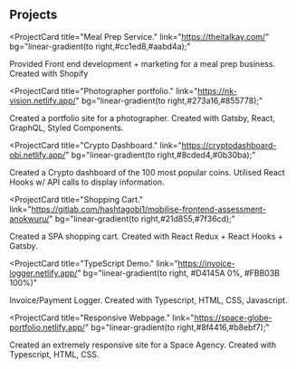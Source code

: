 ## Projects

<ProjectCard
title="Meal Prep Service."
link="https://theitalkay.com/"
bg="linear-gradient(to right,#cc1ed8,#aabd4a);"
>
Provided Front end development + marketing for a meal prep business. Created with Shopify
</ProjectCard>

<ProjectCard
title="Photographer portfolio."
link="https://nk-vision.netlify.app/"
bg="linear-gradient(to right,#273a16,#855778);"
>
Created a portfolio site for a photographer. Created with Gatsby, React, GraphQL, Styled Components.
</ProjectCard>

<ProjectCard
title="Crypto Dashboard."
link="https://cryptodashboard-obi.netlify.app/"
bg="linear-gradient(to right,#8cded4,#0b30ba);"
>
Created a Crypto dashboard of the 100 most popular coins. Utilised React Hooks w/ API calls to display information.
</ProjectCard>

<ProjectCard
title="Shopping Cart."
link="https://gitlab.com/hashtagobi1/mobilise-frontend-assessment-anokwuru/"
bg="linear-gradient(to right,#21d855,#7f36cd);"
>
Created a SPA shopping cart. Created with React Redux + React Hooks + Gatsby.
</ProjectCard>


<ProjectCard
title="TypeScript Demo."
link="https://invoice-logger.netlify.app/"
bg="linear-gradient(to right, #D4145A 0%, #FBB03B 100%)"
>
Invoice/Payment Logger. Created with Typescript, HTML, CSS, Javascript.
</ProjectCard>

<ProjectCard
title="Responsive Webpage."
link="https://space-globe-portfolio.netlify.app/"
bg="linear-gradient(to right,#8f4416,#b8ebf7);"
>
Created an extremely responsive site for a Space Agency. Created with Typescript, HTML, CSS.
</ProjectCard>






